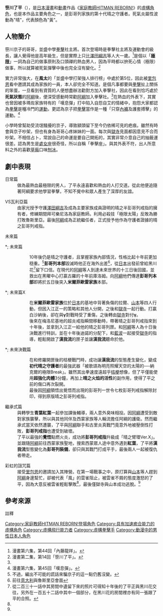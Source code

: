 {{noteTA|G1=Reborn}}

{{Infobox animanga character
| colour         = #FFFF33
| colour text    = #000000
| name           = 笹川了平<br />{{lang|en|Sasagawa Ryohei}}
| japanese       = 笹川 了平
| kana           = ささがわ りょうへい
| romaji         = Sasagawa Ryōhei
| series         = 《[[家庭教師HITMAN_REBORN!|家庭教師HITMAN REBORN!]]》
| image          = 
| imagesize      = 
| caption        = 
| first          = 原作：第15回<br/>動畫：目標1
| last           = 原作：第409回<br/>動畫：目標203
| creator        = [[天野明|天野明]]
| voiced by      = {{flagicon|Japan}} [[木內秀信|木內秀信]]<br/>{{flagicon|Taiwan}} [[何志威|何志威]]<br/>{{flagicon|Hong Kong}} [[李建良_(配音員)|李建良]]
| oaux1 name     = 舞台劇演員
| oaux1          = 上杉輝
| background ref = <ref>角色基本資料出自官方公式書《家庭教師ヒットマンREBORN! Vongola77》，年齡以'''瓦利亞篇'''結束為基準。</ref>
| nickname       = 草皮頭<ref name="target15">漫畫第三集，第17回「推倒天柱（前篇）」。</ref>
| alias          = 
| age            = 15歲
| gender         = 男
| species        = 
| birthdate      = 8月26日
| zodiac         = [[處女座|處女座]]
| bloodtype      = A型
| height         = 168cm
| weight         = 59kg
| born           = 
| birthplace     = {{JPN}}
| death          = 
| deathplace     = 
| nationality    = {{JPN}}
| class          = 
| occupation     = 學生
| title          = 第十代晴之守護者
| relatives      = 妹：[[笹川京子|笹川京子]]
| paux1 name     = 座右銘
| paux1          = 極限  
| paux2 name     = 喜歡的運動
| paux2          = 極限拳擊
| paux3 name     = 愛好
| paux3          = 極限拳擊的訓練
| paux4 name     = 討厭的事情 
| paux4          = 極限磨蹭的做事   
| paux5 name      = 感興趣的人
| paux5           = [[澤田綱吉|澤田綱吉]]
}}
'''笹川了平'''（{{jpn|j=笹川 了平|hg=ささがわ りょうへい|rm=Sasagawa Ryōhei}}），是[[日本|日本]][[漫畫|漫畫]]和[[動畫|動畫]]作品《[[家庭教師HITMAN_REBORN!|家庭教師HITMAN REBORN!]]》的[[家庭教師HITMAN_REBORN!角色列表|虛構角色]]，也是本作品主要角色之一，是彭哥列家族的第十代晴之守護者。死氣炎屬性波動為"晴"，代表顏色為"黃"。

== 人物簡介 ==
笹川京子的哥哥，並盛中學[[拳擊|拳擊]]社主將。首次登場時是拳擊社主將及運動會的級長，讓人覺得他是高年級生，但是實際上只比[[澤田綱吉|澤田綱吉]]等人大一歲。<ref name="target44">漫畫第六集，第44回「內藤龍祥」。</ref>是個以「'''[[極限|極限]]'''」一詞為自己的做事原則及口頭禪的熱血男人，因為平時都以拚死心情（極限）做事，所以就算被死氣彈擊中後也完全沒有變化。<ref name="target14">漫畫第二集，第14回「笹川了平」。</ref>

實力非常強大，在'''風太'''的「並盛中學打架強人排行榜」中處於第5位，因此被[[里包恩|里包恩]]看中邀請其成為家族的一員，本人卻完全不知道。是個凡事都要與[[拳擊|拳擊]]扯上關係的笨蛋，一旦看到有資質的人便想盡辦法勸對方加入拳擊社，因此在看到恰巧處於'''死氣狀態'''的[[阿綱|阿綱]]後，便深受感動時常勸[[阿綱|阿綱]]加入拳擊社。<ref name="target14" />在熱血的外表下，其實也曾因被多瑪佐家族特有的「嘆息彈」打中陷入自怨自艾的情緒中，抱怨大家都認為[[拳擊|拳擊]]是種冷門的[[運動|運動]]，更認為京子把[[拳擊|拳擊]]當作是一種「只穿[[內褲|內褲]]及護套搏擊」的運動。<ref name="target45">漫畫第六集，第45回「嘆息彈」。</ref>

小學時曾幫助受流氓騷擾的京子，導致額頭留下至今仍依稀可見的疤痕。雖然有時會與京子吵架，但也有身為哥哥心疼妹妹的一面。每次與[[獄寺|獄寺]]見面都因意見不合而吵架。不相信占卜，常說自己的命運是要自己開拓的，其實非常介意自己的抽籤運很差。認為男生是[[處女座|處女座]]很奇怪，所以自稱「拳擊座」。與其外表不符，出人所意料之外的喜歡[[草莓|草莓]]口味[[刨冰|刨冰]]。

== 劇中表現 ==
; 日常篇
: 做為最熱血最極限的男人，了平永遠喜歡和熱血的人打交道。從此他便追隨著阿綱要求他學習拳擊，不知不覺中和眾人產生了深厚的友誼。

; VS瓦利亞篇
: 由家光授予守護[[澤田綱吉|澤田綱吉]]及成為主要家族成員證明的晴之半彭哥列戒指的擁有者，修練期間拜可樂尼洛為家庭教師。利用必殺技「極限太陽」反敗為勝打敗魯斯里亞。最後[[阿綱|阿綱]]成為正統繼任者，正式授予他作為守護者證據的晴之彭哥列戒指。

; 未來篇
*; 未來篇
:: 10年後仍是晴之守護者，且掌握家族內部情況，性格比起十年前更加穏重。<ref group="註">不過，編出不可能的謊話來騙京子的這一點仍舊沒變。</ref>'''彭哥列本部'''毀滅時他正在海外出差<ref group="註">前往[[意大利|意大利]]與魯斯里亞會面</ref>，從[[日本|日本]]出發前曾給黑川花<ref group="註">從二百三十一話中其房間中遺留下來的照片可得知十年後的了平正與黑川花交往，另外在一百五十二話中其中一個部分，在黑川花的房間裡亦有同一張跟了平的合照。</ref>留下口信。在現代的[[阿綱|阿綱]]等人到達未來世界的十三日後回國，並救出在黑曜中心打贏古羅的十年前庫洛姆。向[[阿綱|阿綱]]他們傳達'''彭哥列本部'''即將於五日後突入'''米爾菲歐雷家族'''本部。

*; 未來篇X
:: 在'''米爾菲歐雷家族'''位於[[日本|日本]]的基地中背著負傷的拉爾、[[山本|山本]]等四人行動，但因入江正一的策略和其他人分開，之後和[[獄寺|獄寺]]一起行動。打贏白沙納後，卻在與'''γ'''對戰時受了重傷，之後轉由[[獄寺|獄寺]]對付'''γ'''。
:: 後來在梅洛尼基地的超炎戒指瞬間移動時，帶著晴之彭哥列戒指來到十年後，並拿到入江正一給他的晴之彭哥列匣。和[[阿綱|阿綱]]等人為十日後決戰進行特訓，並在十年後迪諾的分配下，和[[藍波|藍波]]一起接受[[獄寺|獄寺]]的指導，輕鬆開啟了'''漢我流'''的匣子並讓'''漢我流'''聽命於他。

*; 未來決戰篇
:: 在和修羅開匣後的桔梗戰鬥時，成功讓'''漢我流'''的型態產生變化，變成'''初代晴之守護者'''的最強武器「被歌頌為明亮照耀天空的太陽的──納克爾的極限Break」。雖然其出拳速度遠超乎[[桔梗|桔梗]]想像，但了平僅能使用'''超強化肉體'''3分鐘，再加上'''晴之火焰的活性'''的副作用，使得了平之前的傷口再次裂開。
:: 最後因[[阿綱|阿綱]]領悟出覺悟而出現的彭哥列一世令七枚彭哥列戒指解除封印，得到原版晴之彭哥列戒指。

; 繼承式篇
: 與轉學生'''青葉紅葉'''一起參加課後輔導，兩人意外臭味相投。因[[阿綱|阿綱]]遭受到敵對家族襲擊，所以與其他同伴及西蒙家族等人輪流擔任阿綱的護衛。然而繼承式當天依然遭襲，了平與[[阿綱|阿綱]]聯手和古里炎真戰鬥竟意外地被壓倒性打敗，'''彭哥列戒指'''也遭受到破壞。
: 了平以最強的'''覺悟'''點燃火炎，成功將'''彭哥列戒指'''升級成「晴之臂環Ver.X」。並跟隨[[阿綱|阿綱]]前往西蒙家族聖地，搜索西蒙眾人途中意外遇到'''紅葉'''，了平將'''漢我流'''型態變化為'''彭哥列裝備'''，卻只與其戰鬥打成平手，最後兩人一起被復仇者帶走。

; 彩虹的詛咒篇
: 接受[[里包恩|里包恩]]的邀請加入其陣營。在第一場戰事之中，原打算與[[山本武|山本]]等人趕到[[阿綱|阿綱]]身邊幫忙，卻被代表「風」的雲雀阻止，被雲雀不屑的態度激怒的了平，因為大意反被雲雀輕鬆擊敗<ref name="target361" />，最後僅獄寺與山本成功逃脫。<ref name="target363" />

== 參考來源 ==
{{Reflist|2|refs=
<ref name="target361">漫畫第361回。</ref>
<ref name="target363">漫畫第363回。</ref>
}}

; 註釋
<div style="font-size:small" class="references-2column"> 
<references group="註" />
</div>

{{DEFAULTSORT:Sasagawa Ryohei}}
{{家庭教師HITMAN_REBORN!}}
[[Category:家庭教師HITMAN_REBORN!登場角色|Category:家庭教師HITMAN REBORN!登場角色]]
[[Category:具有加速癒合能力的虛構角色|Category:具有加速癒合能力的虛構角色]]
[[Category:虛構飛行能力者|Category:虛構飛行能力者]]
[[Category:虛構拳擊手|Category:虛構拳擊手]]
[[Category:動漫中的男性日本人角色|Category:動漫中的男性日本人角色]]
